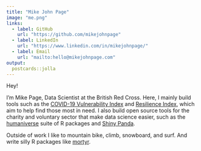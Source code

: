 ```yaml
---
title: "Mike John Page"
image: "me.png"
links:
  - label: GitHub
    url: "https://github.com/mikejohnpage"
  - label: LinkedIn
    url: "https://www.linkedin.com/in/mikejohnpage/"
  - label: Email
    url: "mailto:hello@mikejohnpage.com"
output:
  postcards::jolla
---
```


Hey!

I'm Mike Page, Data Scientist at the British Red Cross. Here, I mainly 
build tools such as the [COVID-19 Vulnerability Index](https://github.com/britishredcrosssociety/covid-19-vulnerability)
and [Resilience Index](https://github.com/britishredcrosssociety/resilience-index),
which aim to help find those most in need. I also build open source tools for
the charity and voluntary sector that make data science easier, such as the
[humaniverse](https://github.com/humaniverse) suite of R packages and
[Shiny Panda](https://github.com/MikeJohnPage/shiny-panda). 

Outside of work I like to mountain bike, climb, snowboard, and surf. And write
silly R packages like [mortyr](https://github.com/mikejohnpage/mortyr).